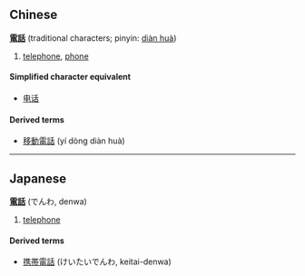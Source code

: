 ==Chinese==
'''[[電]][[話]]''' (traditional characters; pinyin: [[diàn huà]])

# [[telephone]], [[phone]]

====Simplified character equivalent====
*[[电话]]

====Derived terms====
*[[移動電話]] (yí dòng diàn huà)

----

==Japanese==
'''[[電]][[話]]''' (でんわ, denwa)

# [[telephone]]

====Derived terms====
*[[携帯電話]] (けいたいでんわ, keitai-denwa)